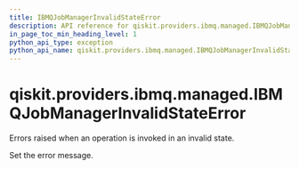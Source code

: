 ```yaml
---
title: IBMQJobManagerInvalidStateError
description: API reference for qiskit.providers.ibmq.managed.IBMQJobManagerInvalidStateError
in_page_toc_min_heading_level: 1
python_api_type: exception
python_api_name: qiskit.providers.ibmq.managed.IBMQJobManagerInvalidStateError
---
```


# qiskit.providers.ibmq.managed.IBMQJobManagerInvalidStateError

<Class id="qiskit.providers.ibmq.managed.IBMQJobManagerInvalidStateError" github="https://github.com/qiskit/qiskit-ibmq-provider/tree/stable/0.18/qiskit/providers/ibmq/managed/exceptions.py" signature="IBMQJobManagerInvalidStateError(*message)">
  Errors raised when an operation is invoked in an invalid state.

  Set the error message.
</Class>

